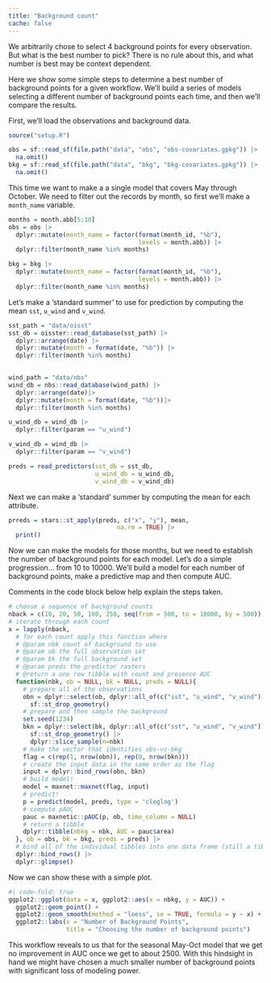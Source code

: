 ```yaml
---
title: "Background count"
cache: false
---
```


We arbitrarily chose to select 4 background points for every observation.  But what is the best number to pick?  There is no rule about this, and what number is best may be context dependent.  

Here we show some simple steps to determine a best number of background points for a given workflow.  We'll build a series of models selecting a different number of background points each time, and then we'll compare the results.

First, we'll load the observations and background data.

```r
source("setup.R")

obs = sf::read_sf(file.path("data", "obs", "obs-covariates.gpkg")) |>
  na.omit()
bkg = sf::read_sf(file.path("data", "bkg", "bkg-covariates.gpkg")) |> 
  na.omit()
```

This time we want to make a a single model that covers May through October. We need to filter out the records by month, so first we'll make a `month_name` variable.

```r
months = month.abb[5:10]
obs = obs |>
  dplyr::mutate(month_name = factor(format(month_id, "%b"),
                                    levels = month.abb)) |>
  dplyr::filter(month_name %in% months)

bkg = bkg |>
  dplyr::mutate(month_name = factor(format(month_id, "%b"),
                                    levels = month.abb)) |>
  dplyr::filter(month_name %in% months)
```

Let's make a 'standard summer' to use for prediction by computing the mean `sst`, `u_wind` and `v_wind`.


```r
sst_path = "data/oisst"
sst_db = oisster::read_database(sst_path) |>
  dplyr::arrange(date) |>
  dplyr::mutate(month = format(date, "%b")) |>
  dplyr::filter(month %in% months)
  

wind_path = "data/nbs"
wind_db = nbs::read_database(wind_path) |>
  dplyr::arrange(date)|>
  dplyr::mutate(month = format(date, "%b"))|>
  dplyr::filter(month %in% months)

u_wind_db = wind_db |>
  dplyr::filter(param == "u_wind")

v_wind_db = wind_db |>
  dplyr::filter(param == "v_wind")

preds = read_predictors(sst_db = sst_db,
                        u_wind_db = u_wind_db,
                        v_wind_db = v_wind_db)
```

Next we can make a 'standard' summer by computing the mean for each attribute.

```r
prreds = stars::st_apply(preds, c("x", "y"), mean, 
                              na.rm = TRUE) |>
  print()
```

Now we can make the models for those months, but we need to establish the number of background points for each model. Let's do a simple progression... from 10 to 10000.  We'll build a model for each number of background points, make a predictive map and then compute AUC.

Comments in the code block below help explain the steps taken.

```r
# choose a sequence of background counts
nback = c(10, 20, 50, 100, 250, seq(from = 500, to = 10000, by = 500))
# iterate through each count
x = lapply(nback,
  # for each count apply this function where
  # @param nbk count of background to use
  # @param ob the full observation set
  # @param bk the full background set
  # @param preds the predictor rasters
  # @return a one row tibble with count and presence AUC
  function(nbk, ob = NULL, bk = NULL, preds = NULL){
    # prepare all of the observations
    obn = dplyr::select(ob, dplyr::all_of(c("sst", "u_wind", "v_wind"))) |>
      sf::st_drop_geometry()
    # prepare and then sample the background
    set.seed(1234)
    bkn = dplyr::select(bk, dplyr::all_of(c("sst", "u_wind", "v_wind"))) |>
      sf::st_drop_geometry() |> 
      dplyr::slice_sample(n=nbk)
    # make the vector that identifies obs-vs-bkg 
    flag = c(rep(1, nrow(obn)), rep(0, nrow(bkn)))
    # create the input data in the same order as the flag
    input = dplyr::bind_rows(obn, bkn)
    # build model!
    model = maxnet::maxnet(flag, input)
    # predict!
    p = predict(model, preds, type = 'cloglog')
    # compute pAUC
    pauc = maxnetic::pAUC(p, ob, time_column = NULL)
    # return a tibble
    dplyr::tibble(nbkg = nbk, AUC = pauc$area)
  }, ob = obs, bk = bkg, preds = preds) |>
  # bind all of the individual tibbles into one data frame (still a tibble)
  dplyr::bind_rows() |>
  dplyr::glimpse()
```

Now we can show these with a simple plot.

```r
#| code-fold: true
ggplot2::ggplot(data = x, ggplot2::aes(x = nbkg, y = AUC)) +
  ggplot2::geom_point() + 
  ggplot2::geom_smooth(method = "loess", se = TRUE, formula = y ~ x) + 
  ggplot2::labs(x = "Number of Background Points",
                title = "Choosing the number of background points")
```
This workflow reveals to us that for the seasonal May-Oct model that we get no improvement in AUC once we get to about 2500. With this hindsight in hand we might have chosen a much smaller number of background points with significant loss of modeling power.